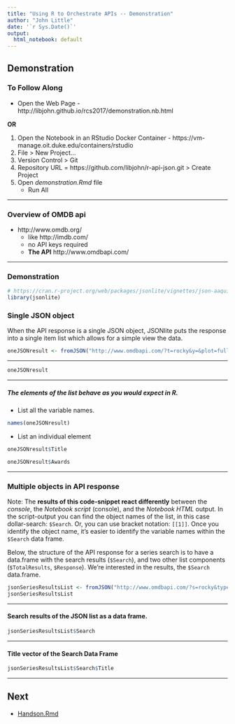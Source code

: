 ```yaml
---
title: "Using R to Orchestrate APIs -- Demonstration"
author: "John Little"
date: '`r Sys.Date()`'
output:
  html_notebook: default
---
```


## Demonstration

### To Follow Along

- Open the Web Page - http://libjohn.github.io/rcs2017/demonstration.nb.html

**OR**

1. Open the Notebook in an RStudio Docker Container - https://vm-manage.oit.duke.edu/containers/rstudio 
2. File > New Project...
3. Version Control > Git 
4. Repository URL = https://github.com/libjohn/r-api-json.git > Create Project 
5. Open *demonstration.Rmd* file
    + Run All

--- 

### Overview of OMDB api 

- http://www.omdb.org/
    - like http://imdb.com/
    - no API keys required
    - **The API** http://www.omdbapi.com/

--- 

### Demonstration

```r
# https://cran.r-project.org/web/packages/jsonlite/vignettes/json-aaquickstart.html
library(jsonlite)
```


### Single JSON object
When the API response is a single JSON object, JSONlite puts the response into a single item list which allows for a simple view the data.
```r
oneJSONresult <- fromJSON("http://www.omdbapi.com/?t=rocky&y=&plot=full&r=json")
```

---

```r
oneJSONresult
```


--- 

##### The elements of the list behave as you would expect in R.  

- List all the variable names.

```r
names(oneJSONresult)
```

- List an individual element

```r
oneJSONresult$Title
```

```r
oneJSONresult$Awards
```


---

### Multiple objects in API response
Note:  The **results of this code-snippet react differently** between the *console*, the *Notebook script* (console), and the *Notebook HTML* output.  In the script-output you can find the object names of the list, in this case dollar-search: `$Search`.  Or, you can use bracket notation: `[[1]]`.  Once you identify the object name, it's easier to identify the variable names within the `$Search` data frame.

Below, the structure of the API response for a series search is to have a data.frame with the search results (`$Search`), and two other list components (`$TotalResults`, `$Response`).  We're interested in the results, the `$Search` data.frame.
```r
jsonSeriesResultsList <- fromJSON("http://www.omdbapi.com/?s=rocky&type=series&r=json&page=1")
jsonSeriesResultsList

```

---  

#### Search results of the JSON list as a data frame.
```r
jsonSeriesResultsList$Search
```

--- 

#### Title vector of the Search Data Frame 
```r
jsonSeriesResultsList$Search$Title
```

---

## Next

- [Handson.Rmd](http://libjohn.github.io/rcs2017/handson.nb.html)
